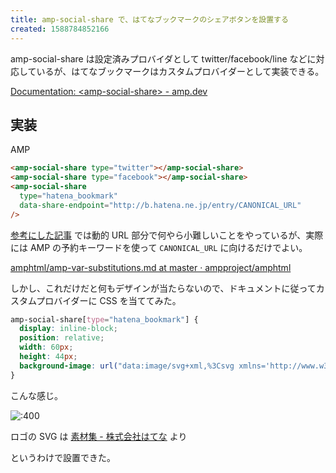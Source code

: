 ```yaml
---
title: amp-social-share で、はてなブックマークのシェアボタンを設置する
created: 1588784852166
---
```


amp-social-share は設定済みプロバイダとして twitter/facebook/line などに対応しているが、はてなブックマークはカスタムプロバイダーとして実装できる。

[Documentation: <amp\-social\-share> \- amp\.dev](https://amp.dev/ja/documentation/components/amp-social-share/)

## 実装

AMP

```html
<amp-social-share type="twitter"></amp-social-share>
<amp-social-share type="facebook"></amp-social-share>
<amp-social-share
  type="hatena_bookmark"
  data-share-endpoint="http://b.hatena.ne.jp/entry/CANONICAL_URL"
/>
```

[参考にした記事](https://ti-tomo-knowledge.hatenablog.com/entry/2018/07/03/202719) では動的 URL 部分で何やら小難しいことをやっているが、実際には AMP の予約キーワードを使って `CANONICAL_URL` に向けるだけでよい。

[amphtml/amp\-var\-substitutions\.md at master · ampproject/amphtml](https://github.com/ampproject/amphtml/blob/master/spec/amp-var-substitutions.md)

しかし、これだけだと何もデザインが当たらないので、ドキュメントに従ってカスタムプロバイダーに CSS を当ててみた。

```css
amp-social-share[type="hatena_bookmark"] {
  display: inline-block;
  position: relative;
  width: 60px;
  height: 44px;
  background-image: url("data:image/svg+xml,%3Csvg xmlns='http://www.w3.org/2000/svg' viewBox='0 0 500 500'%3E%3Crect width='500' height='500' rx='101.9' ry='101.9' fill='%2300a4de'/%3E%3Cg fill='%23fff'%3E%3Cpath d='M278.2,258.1q-13.6-15.2-37.8-17c14.4-3.9,24.8-9.6,31.4-17.3s9.8-17.8,9.8-30.7A55,55,0,0,0,275,166a48.8,48.8,0,0,0-19.2-18.6c-7.3-4-16-6.9-26.2-8.6s-28.1-2.4-53.7-2.4H113.6V363.6h64.2q38.7,0,55.8-2.6c11.4-1.8,20.9-4.8,28.6-8.9a52.5,52.5,0,0,0,21.9-21.4c5.1-9.2,7.7-19.9,7.7-32.1C291.8,281.7,287.3,268.2,278.2,258.1Zm-107-71.4h13.3q23.1,0,31,5.2c5.3,3.5,7.9,9.5,7.9,18s-2.9,14-8.5,17.4-16.1,5-31.4,5H171.2V186.7Zm52.8,130.3c-6.1,3.7-16.5,5.5-31.1,5.5H171.2V273h22.6c15,0,25.4,1.9,30.9,5.7s8.4,10.4,8.4,20S230.1,313.4,223.9,317.1Z'/%3E%3Cpath d='M357.6,306.1a28.8,28.8,0,1,0,28.8,28.8A28.8,28.8,0,0,0,357.6,306.1Z'/%3E%3Crect x='332.6' y='136.4' width='50' height='151.52'/%3E%3C/g%3E%3C/svg%3E");
}
```

こんな感じ。

![:400](https://i.gyazo.com/05ce72f55d5262961290fb5cf6170b9d.png)

ロゴの SVG は [素材集 \- 株式会社はてな](https://hatenacorp.jp/press/resource) より

というわけで設置できた。
